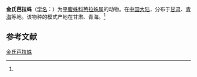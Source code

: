{{Speciesbox
| name = 金氏芭拉蛛
| status = 
| status_system = 
| image = 
| genus = Parasyrisca
| species = schenkeli
| authority = (Ovtsharenko et Marusik, 1988)<ref name='id14391'>{{cite web| url =http://www.bioinfo.cn/db05/BjdwSpecies.php?action=view&id=14391| title =金氏芭拉蛛| work =《中国动物物种编目数据库》| publisher =中国科学院微生物研究所| author =中国科学院动物研究所| accessdate =2009-04-28| deadurl =yes| archiveurl =https://web.archive.org/web/20131203122335/http://www.bioinfo.cn/db05/BjdwSpecies.php?action=view| archivedate =2013-12-03}}</ref>
}}

'''金氏芭拉蛛'''（[[学名|学名]]：{{lang|la|''Parasyrisca schenkeli''}}）为[[平腹蛛科|平腹蛛科]][[芭拉蛛属|芭拉蛛属]]的动物。在[[中国大陆|中国大陆]]，分布于[[甘肃|甘肃]]、[[青海|青海]]等地。该物种的模式产地在甘肃、青海。<ref name='id14391'/>

== 参考文献 ==
{{reflist}}

{{Wikispecies|Parasyrisca schenkeli}}
{{Taxonbar|from=Q4263647}}

[[Category:芭拉蛛属|金氏芭拉蛛]]


{{蜘蛛小作品}}